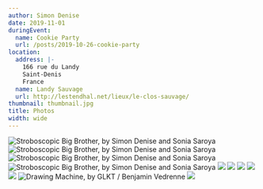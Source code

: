 ```yaml
---
author: Simon Denise
date: 2019-11-01
duringEvent:
  name: Cookie Party
  url: /posts/2019-10-26-cookie-party
location:
  address: |-
    166 rue du Landy
    Saint-Denis
    France
  name: Landy Sauvage
  url: http://lestendhal.net/lieux/le-clos-sauvage/
thumbnail: thumbnail.jpg
title: Photos
width: wide
---
```



<Grid columns={2} gutterSize={GutterSize.Narrow}>
  <Cell>
    <img
      title="Stroboscopic Big Brother, by Simon Denise and Sonia Saroya"
      src="photos/IMG_7571.JPG"
    />
  </Cell>
  <Cell>
    <img
      title="Stroboscopic Big Brother, by Simon Denise and Sonia Saroya"
      src="photos/IMG_7577.JPG"
    />
  </Cell>
  <Cell>
    <img
      title="Stroboscopic Big Brother, by Simon Denise and Sonia Saroya"
      src="photos/IMG_7594.JPG"
    />
  </Cell>
  <Cell>
    <img
      title="Stroboscopic Big Brother, by Simon Denise and Sonia Saroya"
      src="photos/IMG_7600.JPG"
    />
  </Cell>
  <Cell>
    <img src="photos/IMG_7567.JPG" />
  </Cell>
  <Cell>
    <img src="photos/IMG_7583.JPG" />
  </Cell>
  <Cell span={2}>
    <img src="photos/IMG_7652.JPG" />
  </Cell>
  <Cell>
    <img src="photos/IMG_7611.JPG" />
  </Cell>
  <Cell>
    <img src="photos/IMG_7604.JPG" />
  </Cell>
  <Cell>
    <img
      title="Drawing Machine, by GLKT / Benjamin Vedrenne"
      src="photos/IMG_7626.JPG"
    />
  </Cell>
  <Cell>
    <img src="photos/IMG_7668.JPG" />
  </Cell>
</Grid>
